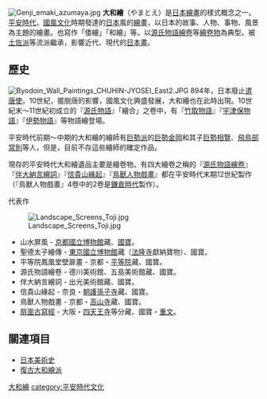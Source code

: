 {{unreferenced|time=2015-12-13T23:54:09+00:00}}
[[File:Genji_emaki_azumaya.jpg|thumb]]
'''大和繪'''（やまとえ）是[[日本畫|日本繪畫]]的樣式概念之一。[[平安時代|平安時代]]，[[國風文化|國風文化]]時期發達的[[日本|日本]]風的[[繪畫|繪畫]]，以日本的故事、人物、事物、風景為主題的繪畫。也寫作「倭繪」「和繪」等。以[[源氏物語繪卷|源氏物語繪卷]]等[[繪卷物|繪卷物]]為典型。被[[土佐派|土佐派]]等流派繼承，影響近代、現代的[[日本畫|日本畫]]。

== 歷史 ==
[[Image:Byodoin_Wall_Paintings_CHUHIN-JYOSEI_East2.JPG|thumb]]
894年，日本廢止[[遣唐使|遣唐使]]。10世紀，擺脱唐的影響，國風文化興盛發展，大和繪也在此時出現。10世紀末～11世紀初成立的『[[源氏物語|源氏物語]]』「繪合」之卷中，有『[[竹取物語|竹取物語]]』『[[宇津保物語|宇津保物語]]』『[[伊勢物語|伊勢物語]]』等物語繪登場。

平安時代前期～中期的大和繪的繪師有[[巨勢派|巨勢派]]的[[巨勢金岡|巨勢金岡]]和其子[[巨勢相覽|巨勢相覽]]、[[飛鳥部常則|飛鳥部常則]]等人，但是，目前不存這些繪師的確定作品。

現存的平安時代大和繪遺品主要是繪卷物。有四大繪卷之稱的『[[源氏物語繪卷|源氏物語繪卷]]』『[[伴大納言繪詞|伴大納言繪詞]]』『[[信貴山緣起|信貴山緣起]]』『[[鳥獸人物戲畫|鳥獸人物戲畫]]』都在平安時代末期12世紀製作（『鳥獸人物戲畫』4卷中的2卷是[[鎌倉時代|鎌倉時代]]製作）。

;代表作
[[Image:Landscape_Screens_Toji.jpg|thumb]]

*山水屏風 - [[京都國立博物館|京都國立博物館]]藏、[[國寶|國寶]]。
*聖德太子繪傳 - [[東京國立博物館|東京國立博物館]]藏（[[法隆寺|法隆寺]]獻納寶物）、國寶。
*平等院鳳凰堂壁扉畫 - 京都・[[平等院|平等院]]藏、國寶。
*源氏物語繪卷 - 德川美術館、五島美術館藏、國寶。
*伴大納言繪詞 - 出光美術館藏、國寶。
*信貴山緣起 - 奈良・[[朝護孫子寺|朝護孫子寺]]藏、國寶。
*鳥獸人物戲畫 - 京都・[[高山寺|高山寺]]藏、國寶。
*[[扇面古寫經|扇面古寫經]] - 大阪・[[四天王寺|四天王寺]]等分藏、國寶・[[重要文化財|重文]]。

== 關連項目 ==
*[[日本美術史|日本美術史]]
*[[復古大和繪派|復古大和繪派]]

{{Authority control}}
[[category:大和繪|]]
[[category:平安時代文化|category:平安時代文化]]